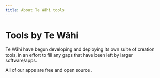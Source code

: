```yaml
---
title: About Te Wāhi tools
---
```


# Tools by Te Wāhi

Te Wāhi have begun developing and deploying its own suite of creation tools, in an effort to fill any gaps that have been left by larger software/apps.

All of our apps are free and open source .
